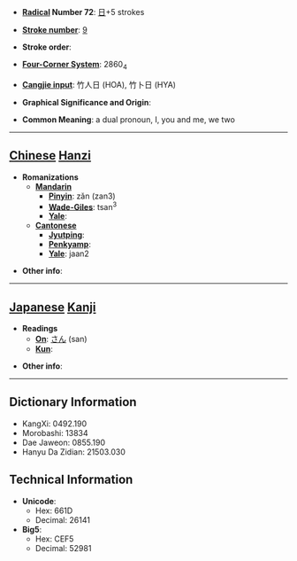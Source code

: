 * '''[[Wiktionary:Chinese radical index| Radical]] Number 72''': [[Wiktionary:Chinese radical index 日|日]]+5 strokes

* '''[[Wiktionary:Chinese total strokes index|Stroke number]]''': [[Wiktionary:Chinese total strokes index 9|9]]

* '''Stroke order''': 

* '''[[Wiktionary:Chinese four corner index|Four-Corner System]]''': 2860<sub>4</sub>

* '''[[Wiktionary:Chinese Cangjie index|Cangjie input]]''': 竹人日 (HOA), 竹卜日 (HYA)

* '''Graphical Significance and Origin''': 

* '''Common Meaning''': a dual pronoun, I, you and me, we two

----

== [[Chinese]] [[Hanzi]] ==

* '''Romanizations'''
** '''[[Mandarin]]'''
*** '''[[Pinyin]]''': zǎn (zan3)
*** '''[[Wade-Giles]]''': tsan<sup>3</sup>
*** '''[[Yale]]''': 
** '''[[Cantonese]]'''
*** '''[[Jyutping]]''':
*** '''[[Penkyamp]]''': 
*** '''[[Yale]]''': jaan2

* '''Other info''': 

----

== [[Japanese]] [[Kanji]] ==

* '''Readings'''
** '''[[On]]''': [[さん]] (san)
** '''[[Kun]]''': 

* '''Other info''':  

----

== Dictionary Information ==

* KangXi: 0492.190
* Morobashi: 13834
* Dae Jaweon: 0855.190
* Hanyu Da Zidian: 21503.030

== Technical Information ==

* '''Unicode''':
** Hex: 661D
** Decimal: 26141
* '''Big5''':
** Hex: CEF5
** Decimal: 52981
